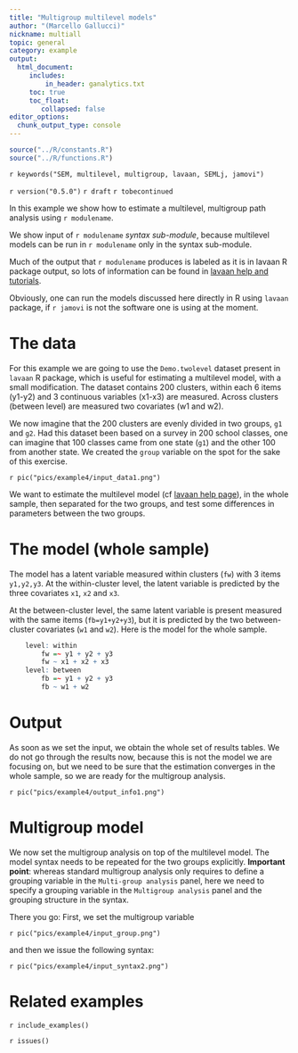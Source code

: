 ```yaml
---
title: "Multigroup multilevel models"
author: "(Marcello Gallucci)"
nickname: multiall
topic: general
category: example
output: 
  html_document:
     includes:
         in_header: ganalytics.txt
     toc: true
     toc_float:
        collapsed: false
editor_options: 
  chunk_output_type: console
---
```


```r
source("../R/constants.R")
source("../R/functions.R")

```


`r keywords("SEM, multilevel, multigroup, lavaan, SEMLj, jamovi")`

`r version("0.5.0")`
`r draft`
`r tobecontinued`

In this example we show how to estimate a multilevel, multigroup path analysis using `r modulename`. 

We show input of `r modulename` _syntax sub-module_, because multilevel models can be run in `r modulename` only in the syntax sub-module.

Much of the output that `r modulename` produces is labeled as it is in lavaan R package output, so lots of information can be found in [lavaan help and tutorials](https://lavaan.ugent.be/tutorial/tutorial.pdf).

Obviously, one can run the models discussed here directly in R using `lavaan` package, if `r jamovi` is not the software one is using at the moment.

# The data

For this example we are going to use the `Demo.twolevel` dataset present in `lavaan` R package, which is useful for estimating a multilevel model, with a small modification. The dataset contains 200 clusters, within each 6 items (y1-y2) and 3 continuous variables (x1-x3) are measured. Across clusters (between level) are measured two covariates (w1 and w2). 

We now imagine that the 200 clusters are evenly divided in two groups, `g1` and `g2`. Had this dataset been based on a survey in 200 school classes, one can imagine that 100 classes came from one state (`g1`) and the other 100 from another state.  We created the `group` variable on the spot for the sake of this exercise.

`r pic("pics/example4/input_data1.png")`


We want to estimate the multilevel model (cf [lavaan help page](https://lavaan.ugent.be/tutorial/multilevel.html)), in the whole sample, then separated for the two groups, and test some differences in parameters between the two groups.


# The model (whole sample)

The model  has a latent variable measured within clusters (`fw`) with 3 items `y1,y2,y3`. At the within-cluster level, the latent variable is predicted by the three covariates `x1`, `x2` and `x3`.

At the between-cluster level, the same latent variable is present measured with the same items (`fb=y1+y2+y3`), but it is predicted by the two between-cluster covariates (`w1` and `w2`). Here is the model for the whole sample. 

```r

    level: within
        fw =~ y1 + y2 + y3
        fw ~ x1 + x2 + x3
    level: between
        fb =~ y1 + y2 + y3
        fb ~ w1 + w2


```



# Output

As soon as we set the input, we obtain the whole set of results tables. We do not go through the results now, because this is not the model we are focusing on, but we need to be sure that the estimation converges in the whole sample, so we are ready for the multigroup analysis.

`r pic("pics/example4/output_info1.png")`


# Multigroup model

We now set the multigroup analysis on top of the multilevel model. The model syntax needs to be repeated for the two groups explicitly. **Important point**: whereas standard multigroup analysis only requires to define a grouping variable in the `Multi-group analysis` panel, here we need to specify a grouping variable in the `Multigroup analysis` panel and the grouping structure in the syntax. 

There you go: First, we set the multigroup variable

`r pic("pics/example4/input_group.png")`

and then we issue the following syntax:

`r pic("pics/example4/input_syntax2.png")`






# Related examples
`r include_examples()`

`r issues()`